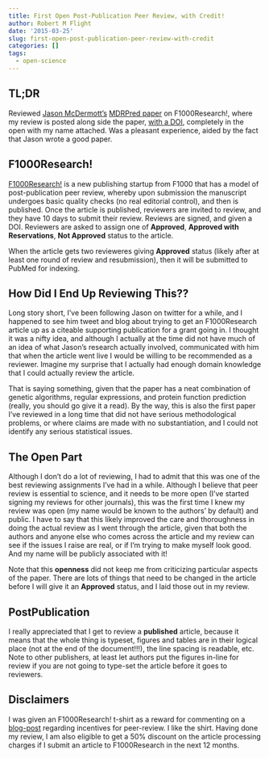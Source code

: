 ```yaml
---
title: First Open Post-Publication Peer Review, with Credit!
author: Robert M Flight
date: '2015-03-25'
slug: first-open-post-publication-peer-review-with-credit
categories: []
tags:
  - open-science
---
```


## TL;DR

Reviewed [Jason McDermott's](https://twitter.com/@biodataganache) [MDRPred paper](http://f1000research.com/articles/4-60/v1) on F1000Research!, where my review is posted along side the paper, [with a DOI](http://f1000research.com/articles/4-60/v1#referee-response-7889), completely in the open with my name attached. Was a pleasant experience, aided by the fact that Jason wrote a good paper.

## F1000Research!

[F1000Research!](http://f1000research.com/) is a new publishing startup from F1000 that has a model of post-publication peer review, whereby upon submission the manuscript undergoes basic quality checks (no real editorial control), and then is published. Once the article is published, reviewers are invited to review, and they have 10 days to submit their review. Reviews are signed, and given a DOI. Reviewers are asked to assign one of **Approved**, **Approved with Reservations**, **Not Approved** status to the article.

When the article gets two revieweres giving **Approved** status (likely after at least one round of review and resubmission), then it will be submitted to PubMed for indexing. 

## How Did I End Up Reviewing This??

Long story short, I've been following Jason on twitter for a while, and I happened to see him tweet and blog about trying to get an F1000Research article up as a citeable supporting publication for a grant going in. I thought it was a nifty idea, and although I actually at the time did not have much of an idea of what Jason's research actually involved, communicated with him that when the article went live I would be willing to be recommended as a reviewer. Imagine my surprise that I actually had enough domain knowledge that I could actually review the article. 

That is saying something, given that the paper has a neat combination of genetic algorithms, regular expressions, and protein function prediction (really, you should go give it a read). By the way, this is also the first paper I've reviewed in a long time that did not have serious methodological problems, or where claims are made with no substantiation, and I could not identify any serious statistical issues.

## The Open Part

Although I don't do a lot of reviewing, I had to admit that this was one of the best reviewing assignments I've had in a while. Although I believe that peer review is essential to science, and it needs to be more open (I've started signing my reviews for other journals), this was the first time I knew my review was open (my name would be known to the authors' by default) and public. I have to say that this likely improved the care and thoroughness in doing the actual review as I went through the article, given that both the authors and anyone else who comes across the article and my review can see if the issues I raise are real, or if I'm trying to make myself look good. And my name will be publicly associated with it!

Note that this **openness** did not keep me from criticizing particular aspects of the paper. There are lots of things that need to be changed in the article before I will give it an **Approved** status, and I laid those out in my review.

## PostPublication

I really appreciated that I get to review a **published** article, because it means that the whole thing is typeset, figures and tables are in their logical place (not at the end of the document!!!), the line spacing is readable, etc. Note to other publishers, at least let authors put the figures in-line for review if you are not going to type-set the article before it goes to reviewers.

## Disclaimers

I was given an F1000Research! t-shirt as a reward for commenting on a [blog-post](http://blog.f1000research.com/2013/08/23/peer-review-credit-where-credits-due/#comment-1020559658) regarding incentives for peer-review. I like the shirt. Having done my review, I am also eligible to get a 50% discount on the article processing charges if I submit an article to F1000Research in the next 12 months.

